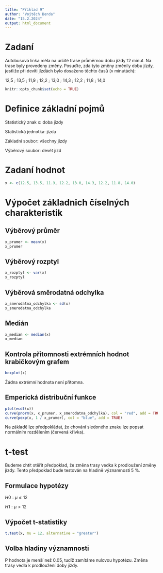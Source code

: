 ```yaml
---
title: "Příklad 9"
author: "Vojtěch Benda"
date: "15.2.2024"
output: html_document
---
```


# Zadaní
Autobusová linka měla na určité trase průměrnou dobu jízdy 12 minut. Na trase byly provedeny změny. Posuďte, zda tyto změny změnily dobu jízdy, jestliže při devíti jízdách bylo dosaženo těchto časů (v minutách):

12,5 ; 13,5 ; 11,9 ; 12,2 ; 13,0 ; 14,3 ; 12,2 ; 11,8 ; 14,0

```r
knitr::opts_chunk$set(echo = TRUE)
```

# Definice základní pojmů

Statistický znak x: doba jízdy

Statistická jednotka: jízda 

Základní soubor: všechny jízdy

Výběrový soubor: devět jízd

# Zadaní hodnot

```r
x <- c(12.5, 13.5, 11.9, 12.2, 13.0, 14.3, 12.2, 11.8, 14.0)
```

# Výpočet základnich číselných charakteristik

## Výběrový průměr

```r
x_prumer <- mean(x)
x_prumer
```

## Výběrový rozptyl

```r
x_rozptyl <- var(x)
x_rozptyl
```

## Výběrová směrodatná odchylka

```r
x_smerodatna_odchylka <- sd(x)
x_smerodatna_odchylka
```

## Medián

```r
x_median <- median(x)
x_median
```

## Kontrola přítomnosti extrémních hodnot krabičkovým grafem

```r
boxplot(x)
```

Žádna extrémní hodnota není přítomna.

## Emperická distribuční funkce

```r
plot(ecdf(x))
curve(pnorm(x, x_prumer, x_smerodatna_odchylka), col = "red", add = TRUE)
curve(pexp(x, 1 / x_prumer), col = "blue", add = TRUE)
```

Na základě lze předpokládat, že chování sledoného znaku lze popsat normálním rozdělením (červená křivka).

# t-test
Budeme chtít otěřit předpoklad, že změna trasy vedka k prodloužení změny jízdy. Tento předpoklad bude testován na hladině významnosti 5 %.

## Formulace hypotézy

$H0: \mu \leq 12$

$H1: \mu > 12$

## Výpočet t-statistiky

```r
t.test(x, mu = 12, alternative = "greater")
```

## Volba hladiny významnosti
P hodnota je menší než 0.05, tudíž zamítáme nulovou hypotézu. Změna trasy vedla k prodloužení doby jízdy.
